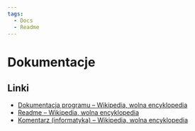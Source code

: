 ```yaml
---
tags:
  - Docs
  - Readme
---
```


# Dokumentacje

## Linki

- [Dokumentacja programu – Wikipedia, wolna encyklopedia](https://pl.wikipedia.org/wiki/Dokumentacja_programu)
- [Readme – Wikipedia, wolna encyklopedia](https://pl.wikipedia.org/wiki/Readme)
- [Komentarz (informatyka) – Wikipedia, wolna encyklopedia](<https://pl.wikipedia.org/wiki/Komentarz_(informatyka)>)
